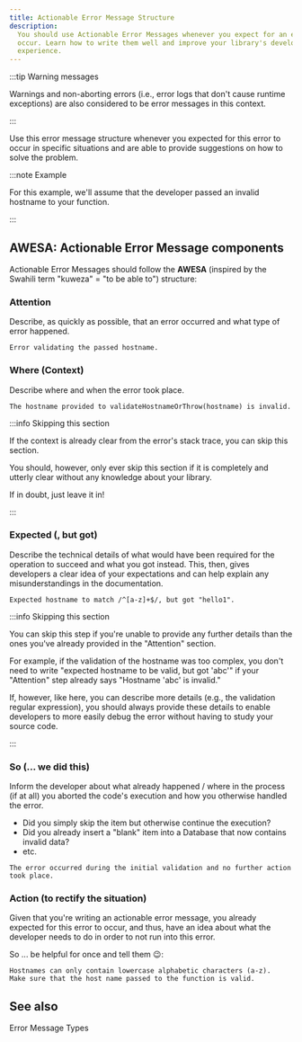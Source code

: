 ```yaml
---
title: Actionable Error Message Structure
description:
  You should use Actionable Error Messages whenever you expect for an error to
  occur. Learn how to write them well and improve your library's developer
  experience.
---
```


<!--
Reference
=========

=== When to use this template:
When you're documenting some topic so that users (e.g., ecosystem developers)
can quickly lookup a fact. These articles typically consist of a list, a
definition list, a table, or some other form of "quick-to-lookup" information.

=== When not to use this template:
Do not use a reference article to explain a concept. You should keep additional
information within the reference article to a minimum so that knowledgeable users
can quickly see the facts that are relevant to them. You can link to concepts and
other topics to explain specific concepts, if necessary.

=== Writing tips:
- Write in the present tense
- Use neutral pronouns (they/them instead of he/she and him/her)
- Be respectful to everyone
- Be aware of the potential for cultural misunderstandings
- Keep the amount of additional information to a minimum (focus on the facts)
- If necessary, link to concept topics. Do not explain them in the article
- Use a suitable form of content so that readers can quickly look up the desired
  information (e.g., a table, a list, a diagram, or something else)
-->

<!-- Relevant imports: -->


<!-- Short description of what information this document provides: -->

:::tip Warning messages

Warnings and non-aborting errors (i.e., error logs that don't cause runtime
exceptions) are also considered to be error messages in this context.

:::

Use this error message structure whenever you expected for this error to occur
in specific situations and are able to provide suggestions on how to solve the
problem.

:::note Example

For this example, we'll assume that the developer passed an invalid hostname to
your function.

:::

## AWESA: Actionable Error Message components

Actionable Error Messages should follow the **AWESA** (inspired by the Swahili
term "kuweza" = "to be able to") structure:

### Attention

Describe, as quickly as possible, that an error occurred and what type of error
happened.

```text
Error validating the passed hostname.
```

### Where (Context)

Describe where and when the error took place.

```text
The hostname provided to validateHostnameOrThrow(hostname) is invalid.
```

:::info Skipping this section

If the context is already clear from the error's
stack trace, you can skip this section.

You should, however, only ever skip this section if it is completely and utterly
clear without any knowledge about your library. 

If in doubt, just leave it in!

:::

### Expected (, but got)

Describe the technical details of what would have been required for the
operation to succeed and what you got instead. This, then, gives developers a
clear idea of your expectations and can help explain any misunderstandings in
the documentation.

```text
Expected hostname to match /^[a-z]+$/, but got "hello1".
```

:::info Skipping this section

You can skip this step if you're unable to provide any further details than the
ones you've already provided in the "Attention" section.

For example, if the validation of the hostname was too complex, you don't need
to write "expected hostname to be valid, but got 'abc'" if your "Attention" step
already says "Hostname 'abc' is invalid."

If, however, like here, you can describe more details (e.g., the validation
regular expression), you should always provide these details to enable
developers to more easily debug the error without having to study your source
code.

:::

### So (... we did this)

Inform the developer about what already happened / where in the process (if at
all) you aborted the code's execution and how you otherwise handled the error.

- Did you simply skip the item but otherwise continue the execution?
- Did you already insert a "blank" item into a Database that now contains
  invalid data?
- etc.

```text
The error occurred during the initial validation and no further action took place.
```

### Action (to rectify the situation)

Given that you're writing an actionable error message, you already expected for
this error to occur, and thus, have an idea about what the developer needs to do
in order to not run into this error.

So ... be helpful for once and tell them :wink::

```text
Hostnames can only contain lowercase alphabetic characters (a-z).
Make sure that the host name passed to the function is valid.
```

<!-- Content (e.g., a table, a list, a diagram, or a definition list) -->

## See also

<Reference to="/internal/concepts/error-messages">
	Error Message Types
</Reference>

<!--
Snippets
--------

<Reference to="../other-article">
    Relative Link to other article
</Reference>

<Reference to="https://www.example.com">
    Example Website
</Reference>
-->
